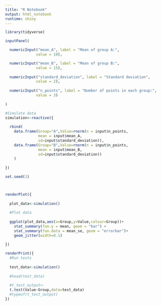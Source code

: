 ```yaml
---
title: "R Notebook"
output: html_notebook
runtime: shiny
---
```


```r
library(tidyverse)
```


```r
inputPanel(

  numericInput("mean_A", label = "Mean of group A:",
              value = 10),

  numericInput("mean_B", label = "Mean of group B:",
              value = 15),
  
  numericInput("standard_deviation", label = "Standard deviation",
              value = 2),
  
  numericInput("n_points", label = "Number of points in each group:",
              value = 3)
  
)
```


```r

#Simulate data
simulation<-reactive({
  
  rbind(
    data.frame(Group="A",Value=rnorm(n = input$n_points,
               mean = input$mean_A,
               sd=input$standard_deviation)),
    data.frame(Group="B",Value=rnorm(n = input$n_points,
               mean = input$mean_B,
               sd=input$standard_deviation))
    )
  
})


```



```r
set.seed(1)
  


renderPlot({
  
  plot_data<-simulation()
  
  #Plot data
  
  ggplot(plot_data,aes(x=Group,y=Value,colour=Group))+
    stat_summary(fun.y = mean, geom = "bar") + 
    stat_summary(fun.data = mean_se, geom = "errorbar")+
    geom_jitter(width=0.1)
  
})

renderPrint({
  #Run tests
  
  test_data<-simulation()
  
  #head(test_data)
  
  #t_test_output<-
  t.test(Value~Group,data=test_data)
  #typeof(t_test_output)
})
```

